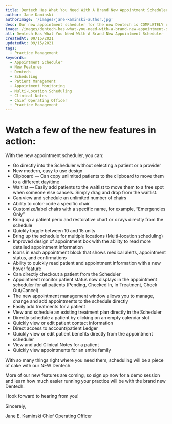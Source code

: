 ```yaml
---
title: Dentech Has What You Need With A Brand New Appointment Scheduler
author: Jane Kaminski
authorImage: '/images/jane-kaminski-author.jpg'
desc: Our new appointment scheduler for the new Dentech is COMPLETELY revamped! Designed so you never miss a thing, we have made everything you need easily accessible from one screen. We improved many of the current scheduling features known in Dentech while introducing a new modern-day interface with plenty of new enhancements and features to help streamline your day.
image: /images/dentech-has-what-you-need-with-a-brand-new-appointment-scheduler.webp
alt: Dentech Has What You Need With A Brand New Appointment Scheduler
createdAt: 09/15/2021
updatedAt: 09/15/2021
tags:
  - Practice Management
keywords:
  - Appointment Scheduler
  - New Features
  - Dentech
  - Scheduling
  - Patient Management
  - Appointment Monitoring
  - Multi-Location Scheduling
  - Clinical Notes
  - Chief Operating Officer
  - Practice Management
---
```


# Watch a few of the new features in action:

With the new appointment scheduler, you can:

- Go directly into the Scheduler without selecting a patient or a provider
- New modern, easy to use design
- Clipboard — Can copy unlimited patients to the clipboard to move them to a different day/time
- Waitlist — Easily add patients to the waitlist to move them to a free spot when someone else cancels. Simply drag and drop from the waitlist.
- Can view and schedule an unlimited number of chairs
- Ability to color-code a specific chair
- Customize/label chairs with a specific name, for example, “Emergencies Only”
- Bring up a patient perio and restorative chart or x rays directly from the schedule
- Quickly toggle between 10 and 15 units
- Bring up the schedule for multiple locations (Multi-location scheduling)
- Improved design of appointment box with the ability to read more detailed appointment information
- Icons in each appointment block that shows medical alerts, appointment status, and confirmations
- Ability to quickly read patient and appointment information with a new hover feature
- Can directly checkout a patient from the Scheduler
- Appointment monitor patient status now displays in the appointment scheduler for all patients (Pending, Checked In, In Treatment, Check Out/Cancel)
- The new appointment management window allows you to manage, change and add appointments to the schedule directly
- Easily add treatments for a patient
- View and schedule an existing treatment plan directly in the Scheduler
- Directly schedule a patient by clicking on an empty calendar slot
- Quickly view or edit patient contact information
- Direct access to account/patient Ledger
- Quickly view or edit patient benefits directly from the appointment scheduler
- View and add Clinical Notes for a patient
- Quickly view appointments for an entire family

With so many things right where you need them, scheduling will be a piece of cake with our NEW Dentech.

More of our new features are coming, so sign up now for a demo session and learn how much easier running your practice will be with the brand new Dentech.

I look forward to hearing from you!

Sincerely,

Jane E. Kaminski
Chief Operating Officer
